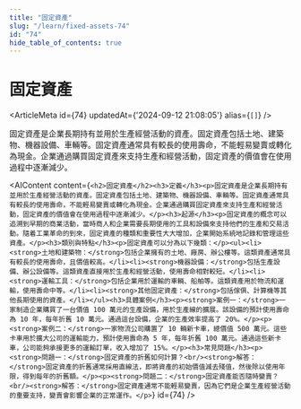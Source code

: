 ```yaml
---
title: "固定資產"
slug: "/learn/fixed-assets-74"
id: "74"
hide_table_of_contents: true
---
```



# 固定資產

<ArticleMeta id={74} updatedAt={'2024-09-12 21:08:05'} alias={`[]`} />
<div className='border-solid border-b border-t-0 my-4 border-[var(--ifm-color-gray-300)]' />

固定資產是企業長期持有並用於生產經營活動的資產。固定資產包括土地、建築物、機器設備、車輛等。固定資產通常具有較長的使用壽命，不能輕易變賣或轉化為現金。企業通過購買固定資產來支持生產和經營活動，固定資產的價值會在使用過程中逐漸減少。

<AIContent content={`<h2>固定資產</h2><h3>定義</h3><p>固定資產是企業長期持有並用於生產經營活動的資產。固定資產包括土地、建築物、機器設備、車輛等。固定資產通常具有較長的使用壽命，不能輕易變賣或轉化為現金。企業通過購買固定資產來支持生產和經營活動，固定資產的價值會在使用過程中逐漸減少。</p><h3>起源</h3><p>固定資產的概念可以追溯到早期的商業活動，當時商人和企業需要長期使用的工具和設備來支持他們的生產和交易活動。隨着工業革命的到來，固定資產的種類和重要性大大增加，企業開始系統地記錄和管理這些資產。</p><h3>類別與特點</h3><p>固定資產可以分為以下幾類：</p><ul><li><strong>土地和建築物：</strong>包括企業擁有的土地、廠房、辦公樓等。這類資產通常具有較長的使用壽命，且價值較高。</li><li><strong>機器設備：</strong>包括生產設備、辦公設備等。這類資產直接用於生產和經營活動，使用壽命相對較短。</li><li><strong>運輸工具：</strong>包括企業用於運輸的車輛、船舶等。這類資產用於物流和運輸，使用壽命中等。</li><li><strong>其他固定資產：</strong>包括傢俱、計算機等其他長期使用的資產。</li></ul><h3>具體案例</h3><p><strong>案例一：</strong>一家制造企業購買了一台價值 100 萬元的生產設備，用於生產線的擴展。該設備的預計使用壽命為 10 年，每年折舊 10 萬元。通過這台設備，企業的生產效率提高了 20%。</p><p><strong>案例二：</strong>一家物流公司購置了 10 輛新卡車，總價值 500 萬元。這些卡車用於擴大公司的運輸能力，預計使用壽命為 5 年，每年折舊 100 萬元。通過這些新卡車，公司能夠承接更多的運輸訂單，收入增加了 15%。</p><h3>常見問題</h3><p><strong>問題一：</strong>固定資產的折舊如何計算？<br/><strong>解答：</strong>固定資產的折舊通常採用直線法，即將資產的初始價值減去殘值，然後除以使用年限，得到每年的折舊額。</p><p><strong>問題二：</strong>固定資產能否隨時變賣？<br/><strong>解答：</strong>固定資產通常不能輕易變賣，因為它們是企業生產經營活動的重要支持，變賣會影響企業的正常運作。</p>`} id={74} />
